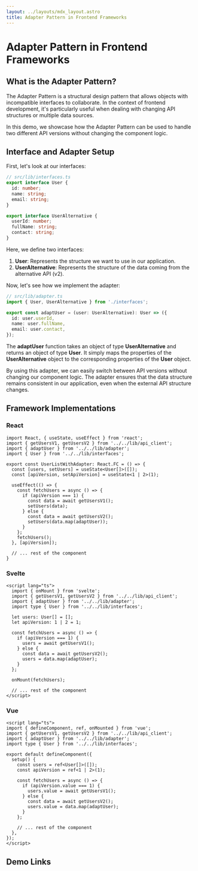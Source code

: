 ```yaml
---
layout: ../layouts/mdx_layout.astro
title: Adapter Pattern in Frontend Frameworks
---
```


# Adapter Pattern in Frontend Frameworks

## What is the Adapter Pattern?

The Adapter Pattern is a structural design pattern that allows objects with incompatible interfaces to collaborate. In the context of frontend development, it's particularly useful when dealing with changing API structures or multiple data sources.

In this demo, we showcase how the Adapter Pattern can be used to handle two different API versions without changing the component logic.

## Interface and Adapter Setup

First, let's look at our interfaces:

```typescript
// src/lib/interfaces.ts
export interface User {
  id: number;
  name: string;
  email: string;
}

export interface UserAlternative {
  userId: number;
  fullName: string;
  contact: string;
}
```

Here, we define two interfaces:
1. **User**: Represents the structure we want to use in our application.
2. **UserAlternative**: Represents the structure of the data coming from the alternative API (v2).

Now, let's see how we implement the adapter:

```typescript
// src/lib/adapter.ts
import { User, UserAlternative } from './interfaces';

export const adaptUser = (user: UserAlternative): User => ({
  id: user.userId,
  name: user.fullName,
  email: user.contact,
});
```

The **adaptUser** function takes an object of type **UserAlternative** and returns an object of type **User**. It simply maps the properties of the **UserAlternative** object to the corresponding properties of the **User** object.

By using this adapter, we can easily switch between API versions without changing our component logic. The adapter ensures that the data structure remains consistent in our application, even when the external API structure changes.

## Framework Implementations

### React

```tsx
import React, { useState, useEffect } from 'react';
import { getUsersV1, getUsersV2 } from '../../lib/api_client';
import { adaptUser } from '../../lib/adapter';
import { User } from '../../lib/interfaces';

export const UserListWithAdapter: React.FC = () => {
  const [users, setUsers] = useState<User[]>([]);
  const [apiVersion, setApiVersion] = useState<1 | 2>(1);

  useEffect(() => {
    const fetchUsers = async () => {
      if (apiVersion === 1) {
        const data = await getUsersV1();
        setUsers(data);
      } else {
        const data = await getUsersV2();
        setUsers(data.map(adaptUser));
      }
    };
    fetchUsers();
  }, [apiVersion]);

  // ... rest of the component
}
```

### Svelte

```svelte
<script lang="ts">
  import { onMount } from 'svelte';
  import { getUsersV1, getUsersV2 } from '../../lib/api_client';
  import { adaptUser } from '../../lib/adapter';
  import type { User } from '../../lib/interfaces';

  let users: User[] = [];
  let apiVersion: 1 | 2 = 1;

  const fetchUsers = async () => {
    if (apiVersion === 1) {
      users = await getUsersV1();
    } else {
      const data = await getUsersV2();
      users = data.map(adaptUser);
    }
  };

  onMount(fetchUsers);

  // ... rest of the component
</script>
```

### Vue

```vue
<script lang="ts">
import { defineComponent, ref, onMounted } from 'vue';
import { getUsersV1, getUsersV2 } from '../../lib/api_client';
import { adaptUser } from '../../lib/adapter';
import type { User } from '../../lib/interfaces';

export default defineComponent({
  setup() {
    const users = ref<User[]>([]);
    const apiVersion = ref<1 | 2>(1);

    const fetchUsers = async () => {
      if (apiVersion.value === 1) {
        users.value = await getUsersV1();
      } else {
        const data = await getUsersV2();
        users.value = data.map(adaptUser);
      }
    };

    // ... rest of the component
  },
});
</script>
```

## Demo Links

<div class="demo-links">
  <DemoCard
    title="React"
    withAdapterLink="/react/with-adapter"
    withoutAdapterLink="/react/without-adapter"
  />
  <DemoCard
    title="Svelte"
    withAdapterLink="/svelte/with-adapter"
    withoutAdapterLink="/svelte/without-adapter"
  />
  <DemoCard
    title="Vue"
    withAdapterLink="/vue/with-adapter"
    withoutAdapterLink="/vue/without-adapter"
  />
</div>

